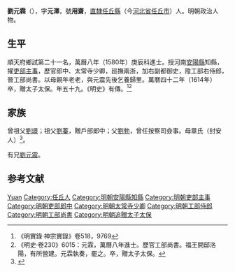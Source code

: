 {{明清人物信息框
| 姓名 = 劉元霖
| 原名 =
| 圖片名稱= 
| 圖片大小 =
| 圖片說明 = 
| 最高職務 = 工部尚書
| 國家 = 大明 
| 爵位 =
| 籍貫 = [[北直隸|直隸]][[河間府|河間府]][[任丘縣|任丘縣]]
| 族裔 = 
| 旗籍 = 
| 字號 = 字元澤，號用齋
| 諡號 =
| 出生日期 = 嘉靖三十五年（1556年）
| 出生地點 =
| 逝世日期 = 萬曆四十二年（1614年）
| 逝世地點 =
| 墓葬 =
| 配偶 = 
| 親屬 = 父 [[劉勃_(嘉靖進士)|劉勃]]，兄 [[劉元震|劉元震]]
| 出身 =
* 萬曆八年庚辰科同進士出身
| 經歷 =
| 著作 =  
}}
'''劉元霖'''（{{bd|1556年||1614年||Liu劉}}），字'''元澤'''，號'''用齋'''，[[北直隸|直隸]][[任丘縣|任丘縣]]（今[[河北省|河北省]][[任丘市|任丘市]]）人。明朝政治人物。

== 生平 ==
順天府鄉試第二十一名，萬曆八年（1580年）庚辰科進士。授河南[[安陽縣|安陽縣]]知縣，擢[[吏部|吏部]][[主事|主事]]，歷官郎中、太常寺少卿，廵撫兩浙，加右副都御史，陞工部右侍郎，晉工部尚書。以母親年老老，與元震先後乞養歸里。萬曆四十二年（1614年）卒，贈太子太保。年五十九。《明史》有傳。<ref>《明實錄·神宗實錄》卷518，9769</ref><ref>《明史·卷230》6015：元霖，萬曆八年進士。歷官工部尚書。福王開邸洛陽，有所營建。元霖執奏，罷之。卒，贈太子太保。</ref>

==家族==
曾祖父[[劉璟|劉璟]]；祖父[[劉蓁|劉蓁]]，贈戶部郎中；父[[劉勃_(嘉靖進士)|劉勃]]，曾任按察司僉事。母章氏（封安人）<ref>{{Cite book|title=天一阁藏明代科举录选刊 登科录 点校本|last=龚延明主编|first=|publisher=宁波出版社|year=2016|isbn=978-7-5526-2320-8|location=宁波|pages=|quote=《天一閣藏明代科舉錄選刊.登科錄》之《萬曆八年庚辰科登科錄》}}</ref>。

有兄[[劉元震|劉元震]]。

==参考文献==
{{reflist}}

{{萬曆八年庚辰科殿試金榜}}

{{Authority control}}

{{DEFAULTSORT:Liu劉}}
[[Category:刘姓|Yuan]]
[[Category:任丘人|Category:任丘人]]
[[Category:明朝安陽縣知縣|Category:明朝安陽縣知縣]]
[[Category:明朝吏部主事|Category:明朝吏部主事]]
[[Category:明朝吏部郎中|Category:明朝吏部郎中]]
[[Category:明朝太常寺少卿|Category:明朝太常寺少卿]]
[[Category:明朝工部侍郎|Category:明朝工部侍郎]]
[[Category:明朝工部尚書|Category:明朝工部尚書]]
[[Category:明朝追贈太子太保|Category:明朝追贈太子太保]]